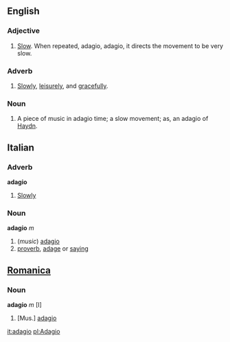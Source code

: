 ==English==
===Adjective===
#[[Slow]].  When repeated, adagio, adagio, it directs the movement to be very slow.

===Adverb===
#[[Slowly]], [[leisurely]], and [[gracefully]].

===Noun===
#A piece of music in adagio time; a slow movement; as, an adagio of [[Haydn]].

==Italian==
===Adverb===
'''adagio'''
#[[Slowly]]
===Noun===
'''adagio''' ''m''
#(''music'') [[adagio]]
#[[proverb]], [[adage]] or [[saying]]

==[[Romanica]]==
===Noun===
<b>adagio</b> ''m'' [I]
#[Mus.] [[adagio]]

[[it:adagio]]
[[pl:Adagio]]